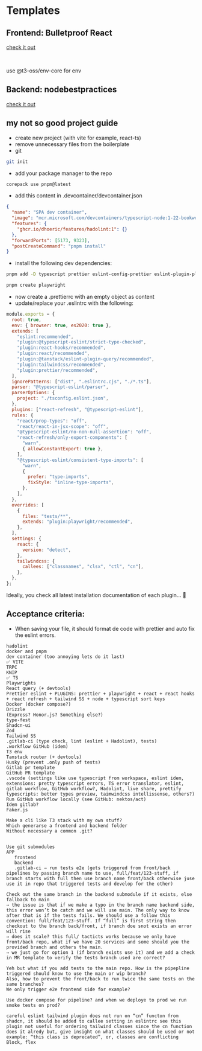 # Templates

## Frontend: Bulletproof React
 
 [check it out](https://github.com/alan2207/bulletproof-react)

 <br/>

 use @t3-oss/env-core for env

 ## Backend: nodebestpractices

 [check it out](https://github.com/goldbergyoni/nodebestpractices)


## my not so good project guide
- create new project (with vite for example, react-ts)
- remove unnecessary files from the boilerplate
- git

```bash
git init
```

- add your package manager to the repo

```bash
corepack use pnpm@latest
```

- add this content in .devcontainer/devcontainer.json

```json
{
  "name": "SPA dev container",
  "image": "mcr.microsoft.com/devcontainers/typescript-node:1-22-bookworm",
  "features": {
    "ghcr.io/dhoeric/features/hadolint:1": {}
  },
  "forwardPorts": [5173, 9323],
  "postCreateCommand": "pnpm install"
}
```

- install the following dev dependencies:

```bash
pnpm add -D typescript prettier eslint-config-prettier eslint-plugin-playwright eslint-plugin-prettier eslint-plugin-react eslint-plugin-react-hooks eslint-plugin-react-refresh eslint-plugin-tailwindcss @tanstack/eslint-plugin-query @tanstack/router-vite-plugin @typescript-eslint/eslint-plugin @typescript-eslint/parser
```

```bash
pnpm create playwright
```

- now create a .prettierrc with an empty object as content
- update/replace your .eslintrc with the following:

```js
module.exports = {
  root: true,
  env: { browser: true, es2020: true },
  extends: [
    "eslint:recommended",
    "plugin:@typescript-eslint/strict-type-checked",
    "plugin:react-hooks/recommended",
    "plugin:react/recommended",
    "plugin:@tanstack/eslint-plugin-query/recommended",
    "plugin:tailwindcss/recommended",
    "plugin:prettier/recommended",
  ],
  ignorePatterns: ["dist", ".eslintrc.cjs", "./*.ts"],
  parser: "@typescript-eslint/parser",
  parserOptions: {
    project: "./tsconfig.eslint.json",
  },
  plugins: ["react-refresh", "@typescript-eslint"],
  rules: {
    "react/prop-types": "off",
    "react/react-in-jsx-scope": "off",
    "@typescript-eslint/no-non-null-assertion": "off",
    "react-refresh/only-export-components": [
      "warn",
      { allowConstantExport: true },
    ],
    "@typescript-eslint/consistent-type-imports": [
      "warn",
      {
        prefer: "type-imports",
        fixStyle: "inline-type-imports",
      },
    ],
  },
  overrides: [
    {
      files: "tests/**",
      extends: "plugin:playwright/recommended",
    },
  ],
  settings: {
    react: {
      version: "detect",
    },
    tailwindcss: {
      callees: ["classnames", "clsx", "ctl", "cn"],
    },
  },
};
```

Ideally, you check all latest installation documentation of each plugin... 🙂

## Acceptance criteria:

- When saving your file, it should format de code with prettier and auto fix the eslint errors.

```text
hadolint
docker and pnpm
dev container (too annoying lets do it last)
✅ VITE
TRPC
KNIP
✅ TS
Playwrights
React query (+ devtools)
Prettier eslint + PLUGINS: prettier + playwright + react + react hooks + react refresh + tailwind SS + node + typescript sort keys
Docker (docker compose?)
Drizzle
(Express? Honor.js? Something else?)
type-fest
Shadcn-ui
Zod
Tailwind SS
.gitlab-ci (type check, lint (eslint + Hadolint), tests)
.workflow GitHub (idem)
T3 env
Tanstack router (+ devtools)
Husky (prevent .only push of tests)
Gitlab pr template
GitHub PR template 
.vscode (settings like use typescript from workspace, eslint idem, extensions: pretty typescript errors, TS error translator, eslint, gitlab workflow, GitHub workflow?, Hadolint, live share, prettify typescripts: better types preview, taimwindcss intellissense, others?)
Run GitHub workflow locally (see GitHub: nektos/act)
Idem gitlab?
Faker.js

Make a cli like T3 stack with my own stuff?
Which generarse a frontend and backend folder
Without necessary a common .git?


Use git submodules
APP
   frontend
   backend
   .gitlab-ci ⇒ run tests e2e (gets triggered from front/back pipelines by passing branch name to use, full/feat/123-stuff, if branch starts with full then use branch name front/back otherwise juse use it in repo that triggered tests and develop for the other)

Check out the same branch in the backend submodule if it exists, else fallback to main
⇒ the issue is that if we make a typo in the branch name backend side, this error won’t be catch and we will use main. The only way to know after that is if the tests fails. We should use a follow this convention: full/feat/123-stuff. If “full” is first string then checkout to the branch back/front, if branch doe snot exists an error will rise
⇒ does it scale? this full/ tacticts works because we only have front/back repo, what if we have 20 services and some should you the provided branch and others the main.
⇒ we just go for option 1 (if branch exists use it) and we add a check in MR template to verify the tests branch used are correct?

Yeh but what if you add tests to the main repo. How is the pipepline triggered should know to use the main or wip branch?
Also, how to prevent the front/back to run twice the same tests on the same branches?
We only trigger e2e frontend side for example?

Use docker compose for pipeline? and when we deploye to prod we run smoke tests on prod?

careful eslint tailwind plugin does not run on “cn” functon from shadcn, it should be added to callee setting in eslintrc see this
plugin not useful for ordering tailwind classes since the cn function does it alredy but, give insight on what classes should be used or not example: “this class is deprecated”, or, classes are conflicting Block, flex
```
